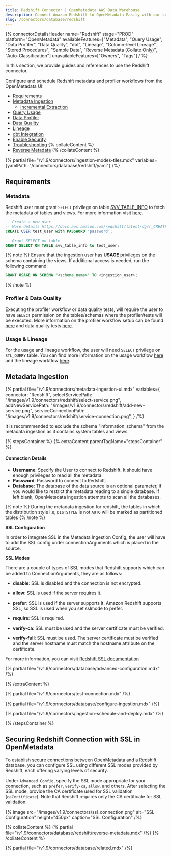 ```yaml
---
title: Redshift Connector | OpenMetadata AWS Data Warehouse
description: Connect Amazon Redshift to OpenMetadata Easily with our comprehensive database connector guide. Setup instructions, configuration tips, and metadata ext...
slug: /connectors/database/redshift
---
```


{% connectorDetailsHeader
name="Redshift"
stage="PROD"
platform="OpenMetadata"
availableFeatures=["Metadata", "Query Usage", "Data Profiler", "Data Quality", "dbt", "Lineage", "Column-level Lineage", "Stored Procedures", "Sample Data", "Reverse Metadata (Collate Only)", "Auto-Classification"]
unavailableFeatures=["Owners", "Tags"]
/ %}

In this section, we provide guides and references to use the Redshift connector.

Configure and schedule Redshift metadata and profiler workflows from the OpenMetadata UI:

- [Requirements](#requirements)
- [Metadata Ingestion](#metadata-ingestion)
    - [Incremental Extraction](/connectors/ingestion/workflows/metadata/incremental-extraction/redshift)
- [Query Usage](/connectors/ingestion/workflows/usage)
- [Data Profiler](/how-to-guides/data-quality-observability/profiler/workflow)
- [Data Quality](/how-to-guides/data-quality-observability/quality)
- [Lineage](/connectors/ingestion/lineage)
- [dbt Integration](/connectors/ingestion/workflows/dbt)
- [Enable Security](#securing-redshift-connection-with-ssl-in-openmetadata)
- [Troubleshooting](/connectors/database/redshift/troubleshooting)
{% collateContent %}
- [Reverse Metadata](#reverse-metadata)
{% /collateContent %}

{% partial file="/v1.9/connectors/ingestion-modes-tiles.mdx" variables={yamlPath: "/connectors/database/redshift/yaml"} /%}

## Requirements

### Metadata
Redshift user must grant `SELECT` privilege on table [SVV_TABLE_INFO](https://docs.aws.amazon.com/redshift/latest/dg/r_SVV_TABLE_INFO.html) to fetch the metadata of tables and views. For more information visit [here](https://docs.aws.amazon.com/redshift/latest/dg/c_visibility-of-data.html).

```sql
-- Create a new user
-- More details https://docs.aws.amazon.com/redshift/latest/dg/r_CREATE_USER.html
CREATE USER test_user with PASSWORD 'password';

-- Grant SELECT on table
GRANT SELECT ON TABLE svv_table_info to test_user;
```

{% note %}
Ensure that the ingestion user has **USAGE** privileges on the schema containing the views. If additional access is needed, run the following command:  

```sql
GRANT USAGE ON SCHEMA "<schema_name>" TO <ingestion_user>;
```
{% /note %}

### Profiler & Data Quality
Executing the profiler workflow or data quality tests, will require the user to have `SELECT` permission on the tables/schemas where the profiler/tests will be executed. More information on the profiler workflow setup can be found [here](/how-to-guides/data-quality-observability/profiler/workflow) and data quality tests [here](/how-to-guides/data-quality-observability/quality).

### Usage & Lineage
For the usage and lineage workflow, the user will need `SELECT` privilege on `STL_QUERY` table. You can find more information on the usage workflow [here](/connectors/ingestion/workflows/usage) and the lineage workflow [here](/connectors/ingestion/workflows/lineage).

## Metadata Ingestion

{% partial 
  file="/v1.9/connectors/metadata-ingestion-ui.mdx" 
  variables={
    connector: "Redshift", 
    selectServicePath: "/images/v1.9/connectors/redshift/select-service.png",
    addNewServicePath: "/images/v1.9/connectors/redshift/add-new-service.png",
    serviceConnectionPath: "/images/v1.9/connectors/redshift/service-connection.png",
} 
/%}

It is recommmended to exclude the schema "information_schema" from the metadata ingestion as it contains system tables and views.

{% stepsContainer %}
{% extraContent parentTagName="stepsContainer" %}

#### Connection Details

- **Username**: Specify the User to connect to Redshift. It should have enough privileges to read all the metadata.
- **Password**: Password to connect to Redshift.
- **Database**: The database of the data source is an optional parameter, if you would like to restrict the metadata reading to a single database. If left blank, OpenMetadata ingestion attempts to scan all the databases.

{% note %}
During the metadata ingestion for redshift, the tables in which the distribution style i.e, `DISTSTYLE` is not `AUTO` will be marked as partitioned tables
{% /note %}

**SSL Configuration**

In order to integrate SSL in the Metadata Ingestion Config, the user will have to add the SSL config under connectionArguments which is placed in the source.

**SSL Modes**

There are a couple of types of SSL modes that Redshift supports which can be added to ConnectionArguments, they are as follows:
- **disable**: SSL is disabled and the connection is not encrypted.

- **allow**: SSL is used if the server requires it.

- **prefer**: SSL is used if the server supports it. Amazon Redshift supports SSL, so SSL is used when you set sslmode to prefer.

- **require**: SSL is required.

- **verify-ca**: SSL must be used and the server certificate must be verified.

- **verify-full**: SSL must be used. The server certificate must be verified and the server hostname must match the hostname attribute on the certificate.

For more information, you can visit [Redshift SSL documentation](https://docs.aws.amazon.com/redshift/latest/mgmt/connecting-ssl-support.html)

{% partial file="/v1.9/connectors/database/advanced-configuration.mdx" /%}

{% /extraContent %}

{% partial file="/v1.9/connectors/test-connection.mdx" /%}

{% partial file="/v1.9/connectors/database/configure-ingestion.mdx" /%}

{% partial file="/v1.9/connectors/ingestion-schedule-and-deploy.mdx" /%}

{% /stepsContainer %}

## Securing Redshift Connection with SSL in OpenMetadata

To establish secure connections between OpenMetadata and a Redshift database, you can configure SSL using different SSL modes provided by Redshift, each offering varying levels of security.

Under `Advanced Config`, specify the SSL mode appropriate for your connection, such as `prefer`, `verify-ca`, `allow`, and others. After selecting the SSL mode, provide the CA certificate used for SSL validation (`caCertificate`). Note that Redshift requires only the CA certificate for SSL validation.

{% image
  src="/images/v1.9/connectors/ssl_connection.png"
  alt="SSL Configuration"
  height="450px"
  caption="SSL Configuration" /%}

{% collateContent %}
{% partial file="/v1.9/connectors/database/redshift/reverse-metadata.mdx" /%}
{% /collateContent %}

{% partial file="/v1.9/connectors/database/related.mdx" /%}
